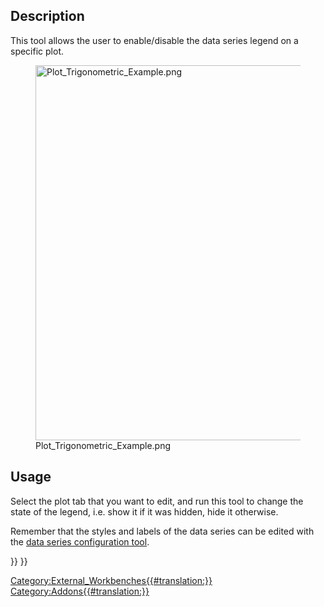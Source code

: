 <languages/>

{{Docnav
|[[Plot_Grid|Grid]]
|[[Plot_Labels|Labels]]
|[[Plot_Workbench|Plot]]
|IconL=Plot_Grid.svg
|IconR=Plot_Labels.svg
|IconC=Workbench_Plot.svg
}}

<div class="mw-translate-fuzzy">
{{GuiCommand/es|Name=Plot Legend|MenuLocation=Plot → Legend‏‎||Workbenches=[[Plot_Workbench/es|Plot]]|Shortcut=|SeeAlso=}}
</div>

==Description==

This tool allows the user to enable/disable the data series legend on a specific plot.

[[Image:Plot_Trigonometric_Example.png|600px]]

==Usage==

Select the plot tab that you want to edit, and run this tool to change the state of the legend, i.e. show it if it was hidden, hide it otherwise.

Remember that the styles and labels of the data series can be edited with the [[Plot_Series|data series configuration tool]].


{{Docnav
|[[Plot_Grid|Grid]]
|[[Plot_Labels|Labels]]
|[[Plot_Workbench|Plot]]
|IconL=Plot_Grid.svg
|IconR=Plot_Labels.svg
|IconC=Workbench_Plot.svg
}}

{{Plot_Tools_navi{{#translation:}}}}
{{Userdocnavi{{#translation:}}}}
[[Category:External_Workbenches{{#translation:}}]]
[[Category:Addons{{#translation:}}]]